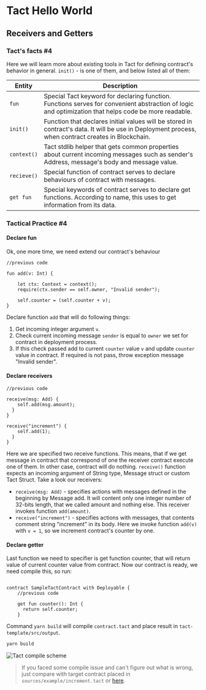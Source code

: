 # Tact Hello World

## Receivers and Getters

### Tact's facts #4
Here we will learn more about existing tools in Tact for defining contract's behavior in general.
 `init()` - is one of them, and below listed all of them:


| Entity      | Description                                                                                                                                                                                                |
|-------------|------------------------------------------------------------------------------------------------------------------------------------------------------------------------------------------------------------|
| `fun`       | Special Tact keyword for declaring function. Functions serves for convenient abstraction of logic and optimization that helps code be more readable. |
| `init()`    | Function that declares initial values will be stored in contract's data. It will be use in Deployment process, when contract creates in Blockchain.                                                        |
| `context()` | Tact stdlib helper that gets common properties about current incoming messages such as sender's Address, message's body and message value.                                                                           |
| `recieve()` | Special function of contract serves to declare behaviours of contract with messages.                                                                                                                       |
| `get fun`   | Special keywords of contract serves to declare get functions. According to name, this uses to get information from its data.                                                                               |
 


### Tactical Practice #4
#### Declare fun

Ok, one more time, we need extend our contract's behaviour

```tact
//previous code

fun add(v: Int) {

    let ctx: Context = context();
    require(ctx.sender == self.owner, "Invalid sender");
    
    self.counter = (self.counter + v);
}
```

Declare function `add` that will do following things:
1. Get incoming integer argument `v`.
2. Check current incoming message `sender` is equal to `owner` we set for contract in deployment process.
3. If this check passed add to current `counter` value `v` and update `counter` value in contract. If required is not pass, throw exception message "Invalid sender".

#### Declare receivers
```tact
//previous code

receive(msg: Add) {
    self.add(msg.amount);
  }
}

receive("increment") {
    self.add(1);
  }
}
```
Here we are specified two receive functions. This means, that if we get message in contract that correspond of one the receiver contract execute one of them. In other case, contract will do nothing.
`receive()` function expects an incoming argument of String type, Message struct or custom Tact Struct.
Take a look our receivers:
* `receive(msg: Add)` - specifies actions with messages defined in the beginning by Message add. It will content only one integer number of 32-bits length, that we called amount and nothing else. This receiver invokes function `add(amount)`.
* `receive("increment")` - specifies actions with messages, that contents comment string "increment" in its body. Here we invoke function `add(v)` with `v = 1`, so we increment contract's counter by one.


#### Declare getter

Last function we need to specifier is get function counter, that will return value of current counter value from contract.
Now our contract is ready, we need compile this, so run:

```tact

contract SampleTactContract with Deployable {
    //previous code

    get fun counter(): Int {
      return self.counter;
    }

```
Command `yarn build` will compile `contract.tact` and place result in `tact-template/src/output`.

```bash
yarn build
```

![Tact compile scheme](public/tact-hello-world/tact-compiler-scheme.png)
>If you faced some compile issue and can't figure out what is wrong, just compare with target contract placed in `sources/example/increment.tact` or [here](https://github.com/ton-community/tact-guide-template/blob/main/sources/example/increment.tact).
